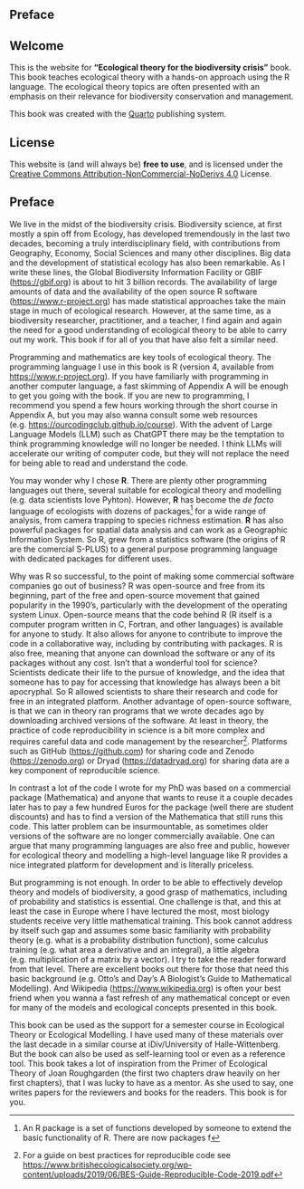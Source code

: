 ::: {.content-visible when-format="pdf"}
# Preface {.unnumbered}
:::

::: {.content-visible unless-format="pdf"}
# Welcome {.unnumbered}

This is the website for **"Ecological theory for the biodiversity crisis"** book. This book teaches ecological theory with a hands-on approach using the R language. The ecological theory topics are often presented with an emphasis on their relevance for biodiversity conservation and management.

This book was created with the [Quarto](https://quarto.org) publishing system.

## License

This website is (and will always be) **free to use**, and is licensed under the [Creative Commons Attribution-NonCommercial-NoDerivs 4.0](https://creativecommons.org/licenses/by-nc-nd/4.0/) License.
:::

::: {.content-visible when-format="html"}
# Preface {.unnumbered}
:::

We live in the midst of the biodiversity crisis. Biodiversity science, at first mostly a spin off from Ecology, has developed tremendously in the last two decades, becoming a truly interdisciplinary field, with contributions from Geography, Economy, Social Sciences and many other disciplines. Big data and the development of statistical ecology has also been remarkable. As I write these lines, the Global Biodiversity Information Facility or GBIF (<https://gbif.org>) is about to hit 3 billion records. The availability of large amounts of data and the availability of the open source R software (<https://www.r-project.org>) has made statistical approaches take the main stage in much of ecological research. However, at the same time, as a biodiversity researcher, practitioner, and a teacher, I find again and again the need for a good understanding of ecological theory to be able to carry out my work. This book if for all of you that have also felt a similar need.

<!-- more on ecological modelling versus ecological theory  -->

Programming and mathematics are key tools of ecological theory. The programming language I use in this book is R (version 4, available from <https://www.r-project.org>). If you have familiarly with programming in another computer language, a fast skimming of Appendix A will be enough to get you going with the book. If you are new to programming, I recommend you spend a few hours working through the short course in Appendix A, but you may also wanna consult some web resources (e.g. <https://ourcodingclub.github.io/course>). With the advent of Large Language Models (LLM) such as ChatGPT there may be the temptation to think programming knowledge will no longer be needed. I think LLMs will accelerate our writing of computer code, but they will not replace the need for being able to read and understand the code.

You may wonder why I chose **R**. There are plenty other programming languages out there, several suitable for ecological theory and modelling (e.g. data scientists love Pyhton). However, **R** has become the *de facto* language of ecologists with dozens of packages[^index-1] for a wide range of analysis, from camera trapping to species richness estimation. **R** has also powerful packages for spatial data analysis and can work as a Geographic Information System. So R, grew from a statistics software (the origins of R are the comercial S-PLUS) to a general purpose programming language with dedicated packages for different uses.

[^index-1]: An R package is a set of functions developed by someone to extend the basic functionality of R. There are now packages f

Why was R so successful, to the point of making some commercial software companies go out of business? R was open-source and free from its beginning, part of the free and open-source movement that gained popularity in the 1990's, particularly with the development of the operating system Linux. Open-source means that the code behind R (R itself is a computer program written in C, Fortran, and other languages) is available for anyone to study. It also allows for anyone to contribute to improve the code in a collaborative way, including by contributing with packages. R is also free, meaning that anyone can download the software or any of its packages without any cost. Isn't that a wonderful tool for science? Scientists dedicate their life to the pursue of knowledge, and the idea that someone has to pay for accessing that knowledge has always been a bit apocryphal. So R allowed scientists to share their research and code for free in an integrated platform. Another advantage of open-source software, is that we can in theory ran programs that we wrote decades ago by downloading archived versions of the software. At least in theory, the practice of code reproducibility in science is a bit more complex and requires careful data and code management by the researcher[^index-2]. Platforms such as GitHub (<https://github.com>) for sharing code and Zenodo (<https://zenodo.org>) or Dryad (<https://datadryad.org>) for sharing data are a key component of reproducible science.

[^index-2]: For a guide on best practices for reproducible code see <https://www.britishecologicalsociety.org/wp-content/uploads/2019/06/BES-Guide-Reproducible-Code-2019.pdf>

In contrast a lot of the code I wrote for my PhD was based on a commercial package (Mathematica) and anyone that wants to reuse it a couple decades later has to pay a few hundred Euros for the package (well there are student discounts) and has to find a version of the Mathematica that still runs this code. This latter problem can be insurmountable, as sometimes older versions of the software are no longer commercially available. One can argue that many programming languages are also free and public, however for ecological theory and modelling a high-level language like R provides a nice integrated platform for development and is literally priceless.

<!-- Rstudio, literate programming, R markdown, Quarto  -->

But programming is not enough. In order to be able to effectively develop theory and models of biodiversity, a good grasp of mathematics, including of probability and statistics is essential. One challenge is that, and this at least the case in Europe where I have lectured the most, most biology students receive very little mathematical training. This book cannot address by itself such gap and assumes some basic familiarity with probability theory (e.g. what is a probability distribution function), some calculus training (e.g. what area a derivative and an integral), a little algebra (e.g. multiplication of a matrix by a vector). I try to take the reader forward from that level. There are excellent books out there for those that need this basic background (e.g. Otto's and Day's A Biologist's Guide to Mathematical Modelling). And Wikipedia (<https://www.wikipedia.org>) is often your best friend when you wanna a fast refresh of any mathematical concept or even for many of the models and ecological concepts presented in this book.

<!--# Explain structure of the book  -->

This book can be used as the support for a semester course in Ecological Theory or Ecological Modelling. I have used many of these materials over the last decade in a similar course at iDiv/University of Halle-Wittenberg. But the book can also be used as self-learning tool or even as a reference tool. This book takes a lot of inspiration from the Primer of Ecological Theory of Joan Roughgarden (the first two chapters draw heavily on her first chapters), that I was lucky to have as a mentor. As she used to say, one writes papers for the reviewers and books for the readers. This book is for you.

<!--# Explain choice or R and open software/science. 
-->
